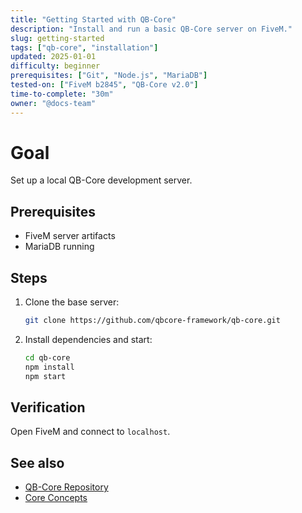 ```yaml
---
title: "Getting Started with QB-Core"
description: "Install and run a basic QB-Core server on FiveM."
slug: getting-started
tags: ["qb-core", "installation"]
updated: 2025-01-01
difficulty: beginner
prerequisites: ["Git", "Node.js", "MariaDB"]
tested-on: ["FiveM b2845", "QB-Core v2.0"]
time-to-complete: "30m"
owner: "@docs-team"
---
```


# Goal

Set up a local QB-Core development server.

## Prerequisites

- FiveM server artifacts
- MariaDB running

## Steps

1. Clone the base server: 
   ```bash
   git clone https://github.com/qbcore-framework/qb-core.git
   ```
2. Install dependencies and start:
   ```bash
   cd qb-core
   npm install
   npm start
   ```

## Verification

Open FiveM and connect to `localhost`.

## See also

- [QB-Core Repository](https://github.com/qbcore-framework/qb-core)
- [Core Concepts](../core-concepts)
